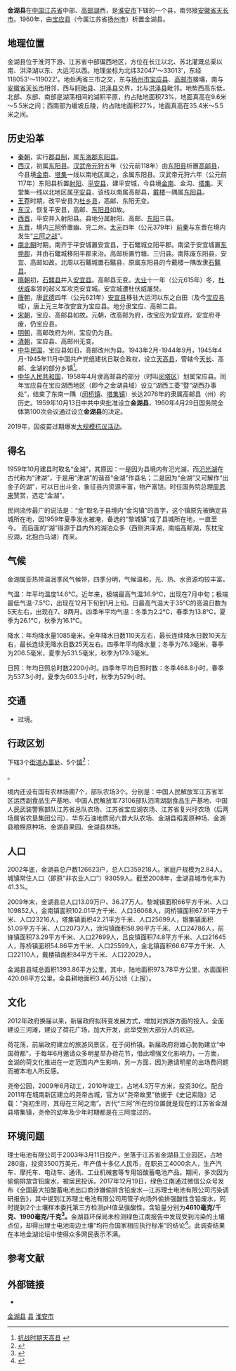 {{Infobox China County
| county = 金湖县
| usedname = 
| nameorigin = 
| Photo = 
| Photoname = 
| map = 
| map_caption = 
| Pinyin = Jīnhú Xiàn
| Belong = [[江苏省|江苏省]][[淮安市|淮安市]]
| Types = [[县|县]]
| admincode =  
| founded = 1959年10月
| seat = [[黎城镇|黎城镇]]
| officerTitle = 县委书记
| officer = 张志勇
| officerTitle2 = 县长
| officer2 = 徐亚平
| division = 
| town = 
| township = 
| subdistrict = 
| dialect = 
| post code = 211600
| phone code = 517
| coordinate = 
| area = 1394平方千米
| area land = 
| area water = 
| census yr = 
| pop = 36万人
| density =  
| cultrue = 荷花荡 尧帝公园 三河滩
| GDP = 
| GDP_as_of = 
| GDPPC = 
| carlicense = 苏H
| web = www.jinhu.gov.cn
| web_title = 金湖县政府网
}}
'''金湖县'''在[[中国|中国]][[江苏省|江苏省]]中部、[[高邮湖|高邮湖]]西，是[[淮安市|淮安市]]下辖的一个县，南邻接[[安徽省|安徽省]][[天长市|天长市]]。1960年，由[[宝应县|宝应县]]（今属江苏省[[扬州市|扬州市]]）析置金湖县。

==地理位置==
金湖县位于淮河下游、江苏省中部偏西地区，方位在长江以北、苏北灌溉总渠以南、洪泽湖以东、大运河以西。地理坐标为北纬32047'～33013'，东经118053'～119022'。地处两省三市之交，东与[[扬州市|扬州市]][[宝应县|宝应县]]、[[高邮市|高邮市]]接壤，南与[[安徽省|安徽省]][[天长市|天长市]]相邻，西与[[盱眙县|盱眙县]]、[[洪泽县|洪泽县]]交界，北与[[洪泽县|洪泽县]]毗邻。地势西高东低，北部、东部、南部是湖荡相间的湖积平原，约占陆地面积73%，地面真高在9.6米～5.5米之间；西南部为缓坡丘陵，约占陆地面积27%，地面真高在35.4米～5.5米之间。

==历史沿革==
*[[秦朝|秦朝]]，实行[[郡县制|郡县制]]，属[[东海郡|东海郡]][[东阳县_(秦朝)|东阳县]]。
*[[西汉|西汉]]，初属[[东阳县_(秦朝)|东阳县]]。[[汉武帝|汉武帝]][[元狩|元狩]]五年（公元前118年）由[[东阳县_(秦朝)|东阳县]]析置[[高邮县|高邮县]]，今县境[[金南镇|金南]]、[[塔集镇|塔集]]一线以南地区属之，余属东阳县。汉武帝元狩六年（公元前117年）东阳县析置[[射阳县_(古代)|射阳]]、[[平安县_(西汉)|平安县]]，建平安城，今县境[[金南镇|金南]]、金沟、[[塔集镇|塔集]]、天堂集一线以北地区属[[平安县_(西汉)|平安县]]，该线以南属高邮县，[[戴楼镇|戴楼]]一隅属[[东阳县_(秦朝)|东阳县]]。
*[[王莽|王莽]]时期，改平安县为[[杜乡县|杜乡县]]，高邮、东阳无变。
*[[东汉|东汉]]，恢复平安县，高邮、[[东阳县_(秦朝)|东阳县]]如故。
*[[西晋|西晋]]，平安并入射阳县。县地分属射阳、高邮、[[东阳县_(秦朝)|东阳]]三县。
*[[东晋|东晋]]，境内[[三阿|三阿]]侨置幽、兖二州。[[太元_(东晋)|太元]]四年（公元379年）[[前秦|前秦]]与东晋在境内发生“[[三阿之战|三阿之战]]”。
*[[南北朝|南北朝]]时期，南齐于平安城置安宜县，于石鼊城立阳平郡。南梁于安宜城置[[东莞郡|东莞郡]]，并由石鼊城移阳平郡来治。高邮析置竹塘、三归县。南陈废东阳县，安宜、高邮如故。北周以石鼊城置石鼊县，原属东阳县的今戴楼一隅改隶[[石鼊县|石鼊县]]。
*[[隋朝|隋朝]]初，[[石鼊县|石鼊县]]并入[[安宜县|安宜县]]。高邮县无变。[[大业|大业]]十一年（公元615年）冬，[[杜伏威|杜伏威]]率领的起义军攻克安宜城。安宜城遭杜伏威屠焚。
*[[唐朝|唐朝]]，唐[[武德|武德]]四年（公元621年）[[安宜县|安宜县]]移驻大运河以东之白田（及今[[宝应县|宝应县]]城），唐上元三年改安宜为宝应县。地分隶宝应、高邮二县。
*[[宋朝|宋朝]]，宝应、高邮县如故。元朝，改高邮为府，改宝应为安宜府。安宜府寻废，仍宝应县。
*[[明朝|明朝]]，高邮改府为州，宝应仍为县。
*[[清朝|清朝]]，宝应县、高邮州无变。
*[[中华民国|中华民国]]，宝应县如旧，高邮改州为县。1943年2月-1944年9月，1945年4月-1945年11月中国共产党组建抗日联合政权，设立[[天高县|天高县]]，管辖今[[天长|天长]]、高邮、金湖的部分乡镇<ref>[http://www.chinadfxx.com/a/minsheng/wenhuayishu/2013/1012/4357.html 抗战时期天高县] {{webarchive|url=https://web.archive.org/web/20150205183318/http://chinadfxx.com/a/minsheng/wenhuayishu/2013/1012/4357.html |date=2015-02-05 }}</ref>。
*[[中华人民共和国|中华人民共和国]]，1958年4月隶高邮县的部分（时叫[[闵塔区|闵塔区]]）划属宝应县。同年宝应县在宝应湖西地区（即今之金湖县域）设立“湖西工委”暨“湖西办事处”，结束了东南一隅（[[闵桥镇|闵桥镇]]、[[塔集镇|塔集镇]]）长达2076年的隶属高邮县（州）的历史。1959年10月13日中共中央批准设立'''金湖县'''，1960年4月29日国务院全体第100次会议通过设立'''金湖县'''的决定。

2019年，因疫苗过期爆发[[金湖县疫苗过期事件|大规模抗议活动]]。

==得名==
1959年10月建县时取名“金湖”，其原因：一是因为县境内有汜光湖，而[[汜光湖|汜光湖]]在古代称为“津湖”，于是用“津湖”的谐音“金湖”作县名；二是因为“金湖”又可解作“出金子的湖”，可以日出斗金，象征县内资源丰富，物产富饶。时任国务院总理[[周恩来|周恩来]]赞赏，选定“金湖”。

民间流传最广的说法是：“金”取名于县境内“金沟镇”的首字，这个镇原先被确定县城所在地，因1959年夏季发水被淹，备选的“黎城镇”成了县城所在地，一直至今。 而后面的“湖”得源于县内外的湖泊众多（西侧洪泽湖，南临高邮湖，东枕宝应湖，北抱白马湖）而来。

==气候==
金湖属亚热带温润季风气候带，四季分明，气候温和，光、热、水资源均较丰富。

气温：年平均温度14.6℃。近年来，极端最高气温36.9℃，出现在7月中旬；极端最低气温-7.5℃，出现在12月下旬到1月上旬。日最高气温大于35℃的高温日数为5天左右，出现在7、8两月。四季年平均气温：冬季为2.2℃，春季为13.8℃，夏季为26.1℃，秋季为16.1℃。

降水：年均降水量1085毫米。全年降水日数110天左右，最长连续降水日数10天左右，最长连续无降水日数25天左右。四季年平均降水量；冬季为76.3毫米，春季为206.5毫米，夏季为531.5毫米，秋季为179.3毫米。

日照：年均日照总时数2200小时。四季年平均日照时数：冬季468.8小时，春季为537.3小时，夏季为603.5小时，秋季为529小时。

== 交通 ==
* {{中国国道名|344}}过境。

== 行政区划 ==
{{PAGENAMEBASE}}下辖3个[[街道办事处|街道办事处]]、5个[[行政建制镇|镇]]<ref>{{PRC admin/ref sgc|32/08/31}}</ref>：

{{PRC admin/children|32/08/31}}。

境内还设有国有农林场圃7个，部队农场3个。分别是：中国人民解放军江苏省军区运西副食品生产基地、中国人民解放军73106部队泗湾湖副食品生产基地、中国人民武装警察部队江苏省总队农场、江苏省宝应湖农场、江苏省复兴圩农场（后两场属省农垦集团公司）、华东石油地质局六普大队农场、金湖县稻麦原种场、金湖县粮棉原种场、金湖县果园、金湖县林场。 　　

== 人口 ==
2002年底，金湖县总户数126623户，总人口359218人。家庭户规模为2.84人。城镇常住人口（即原“非农业人口”）93059人。截至2008年，金湖县城市化率为41.3%。 　

2009年末，金湖县总人口13.09万户、36.27万人。黎城镇面积66平方千米、人口109852人，金南镇面积102.01平方千米、人口36068人，闵桥镇面积67.91平方千米、人口23216人，塔集镇面积42.21平方千米、人口25699人，银集镇面积51.09平方千米、人口20737人，涂沟镇面积58.98平方千米、人口24786人，前锋镇面积73.29平方千米、人口27699人，吕良镇面积74.8平方千米、人口21645人，陈桥镇面积54.86平方千米、人口25599人，金北镇面积66.67平方千米、人口22110人，戴楼镇面积84平方千米、人口22029人。 　　

金湖县县域总面积1393.86平方公里，其中，陆地面积973.78平方公里，水面面积420.08平方公里。全县耕地面积3.46万公顷（上报）。

==文化==
2012年政府换届以来，新届政府拟转变发展方式，增加对旅游方面的投入。全面建设三河滩，建设了荷花广场，加大开发，此举受到大部分人的欢迎。

荷花荡，前届政府建立的旅游风景区，在于闵桥镇。新届政府将雄心勃勃建立“中国荷都”，于每年6月邀请众多明星举办荷花节，借此增强文化影响力，一方面，金湖的荷文化推进在一定范围内产生影响，另一方面，因为邀请明星的出场费问题而被本地人所反感。

尧帝公园，2009年6月动工，2010年竣工，占地4.3万平方米，投资30亿。配合2011年在城南新区建立的尧帝古城，官方以“尧帝故里”依据于《史记索隐》记载：“尧初生时，其母在三阿之南”。古代“三阿”所在的位置就是现在的江苏省金湖县塔集镇，尧帝的幼年及少年时期都是在三阿度过的。

== 环境问题 ==
理士电池有限公司于2003年3月11日投产，坐落于江苏省金湖县工业园区，占地280亩，投资3500万美元，年产值十多亿人民币，在职员工4000余人，生产汽车、摩托车、电动车、通讯、工业机械套等专用铅酸蓄电池产品。期间，多次因为偷偷排放含铅废水，被居民投诉。2017年12月19日，绿色江南通过微信公众号发布《全国最大铅酸蓄电池出口商涉嫌偷排含铅废水—江苏理士电池有限公司污染调研报告》，其中提到江苏理士电池有限公司用管子向场外偷排强酸性含铅废水，同时提到2个土壤样本委托第三方检测pH值呈强酸性，含铅量分别为'''4610毫克/千克、1990毫克/千克<ref>{{Cite web|url=https://weibo.com/ttarticle/p/show?id=2309404194999691533295&infeed=1&sudaref=www.google.com&display=0&retcode=6102|title=Sina Visitor System|accessdate=2018-01-28|work=weibo.com|archive-date=2019-07-01|archive-url=https://web.archive.org/web/20190701070014/https://passport.weibo.com/visitor/visitor?entry=miniblog&a=enter&url=https%3A%2F%2Fweibo.com%2Fttarticle%2Fp%2Fshow%3Fid%3D2309404194999691533295%26infeed%3D1%26sudaref%3Dwww.google.com%26display%3D0%26retcode%3D6102&domain=.weibo.com&ua=php-sso_sdk_client-0.6.28&_rand=1561964413.4175|dead-url=no}}</ref>。'''金湖县环保局未检测绿色江南报告中发现受到污染的土壤点位，却得出理士电池周边土壤“均符合国家相应执行标准”的结论<ref>{{Cite web|url=http://www.jinhu.gov.cn/art/2018/1/10/art_76_39831.html|title=关于第三方对理士电池检测情况的通报|accessdate=2018-01-28|work=www.jinhu.gov.cn|archive-url=https://web.archive.org/web/20180129004956/http://www.jinhu.gov.cn/art/2018/1/10/art_76_39831.html|archive-date=2018-01-29|dead-url=yes}}</ref>。此调查结果在本地金湖论坛中使得众多网民表示不满。

== 参考文献 ==
{{reflist}}

== 外部链接 ==
* {{Official website|http://www.jinhu.gov.cn/|name=金湖县人民政府}}

{{金湖县行政区划}}
{{淮安市行政区划}}
{{江苏行政区划}}

[[Category:金湖县|]]
[[Category:淮安区县|县]]
[[Category:江苏省县份|淮安市]]